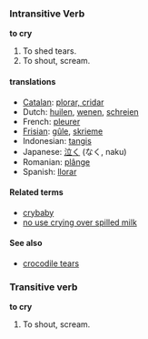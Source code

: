 === Intransitive Verb ===
'''to cry'''

# To shed tears.
# To shout, scream.

==== translations ====
*[[Catalan]]: [[plorar, cridar]]
*Dutch: [[huilen]], [[wenen]], [[schreien]]
*French: [[pleurer]]
*[[Frisian]]: [[gûle]], [[skrieme]]
*Indonesian: [[tangis]]
*Japanese: [[泣く]] (なく, naku)
*Romanian: [[plânge]]
*Spanish: [[llorar]]

==== Related terms ====
*[[crybaby]]
*[[no use crying over spilled milk]]

==== See also ====
*[[crocodile tears]]

=== Transitive verb ===
'''to cry'''

# To shout, scream.